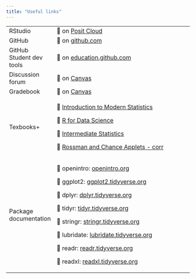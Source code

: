 ```yaml
---
title: "Useful links"
---
```


+--------------------------+-------------------------------------------------------------------------------------------------+----------+
| RStudio                  | 🔗 on [Posit Cloud](https://posit.cloud/)                                                       |          |
+--------------------------+-------------------------------------------------------------------------------------------------+----------+
| GitHub                   | 🔗 on [github.com](https://posit.cloud/)                                                        |          |
+--------------------------+-------------------------------------------------------------------------------------------------+----------+
| GitHub Student dev tools | 🔗 on [education.github.com](https://github.com/education/students)                             |          |
+--------------------------+-------------------------------------------------------------------------------------------------+----------+
| Discussion forum         | 🔗 on [Canvas](https://canvas.ithaca.edu)                                                       |          |
+--------------------------+-------------------------------------------------------------------------------------------------+----------+
| Gradebook                | 🔗 on [Canvas](https://canvas.duke.edu/courses/26106/gradebook)                                 |          |
+--------------------------+-------------------------------------------------------------------------------------------------+----------+
| Texbooks+                | 🔗 [Introduction to Modern Statistics](https://openintro-ims2.netlify.app/)                     |          |
|                          |                                                                                                 |          |
|                          | 🔗 [R for Data Science](https://r4ds.hadley.nz/)                                                |          |
|                          |                                                                                                 |          |
|                          | 🔗 [Intermediate Statistics](https://open.umn.edu/opentextbooks/textbooks/1078)                 |          |
|                          |                                                                                                 |          |
|                          | 🔗 [Rossman and Chance Applets - corr](https://www.rossmanchance.com/applets/index2021.html)    |          |
+--------------------------+-------------------------------------------------------------------------------------------------+----------+
| Package documentation    | 🔗 openintro: [openintro.org](https://www.rdocumentation.org/packages/openintro/versions/2.4.0) |          |
|                          |                                                                                                 |          |
|                          | 🔗 ggplot2: [ggplot2.tidyverse.org](https://ggplot2.tidyverse.org/)                             |          |
|                          |                                                                                                 |          |
|                          | 🔗 dplyr: [dplyr.tidyverse.org](https://dplyr.tidyverse.org/)                                   |          |
|                          |                                                                                                 |          |
|                          | 🔗 tidyr: [tidyr.tidyverse.org](https://tidyr.tidyverse.org/)                                   |          |
|                          |                                                                                                 |          |
|                          | 🔗 stringr: [stringr.tidyverse.org](https://stringr.tidyverse.org/)                             |          |
|                          |                                                                                                 |          |
|                          | 🔗 lubridate: [lubridate.tidyverse.org](https://lubridate.tidyverse.org/)                       |          |
|                          |                                                                                                 |          |
|                          | 🔗 readr: [readr.tidyverse.org](https://readr.tidyverse.org/)                                   |          |
|                          |                                                                                                 |          |
|                          | 🔗 readxl: [readxl.tidyverse.org](https://readxl.tidyverse.org/)                                |          |
+--------------------------+-------------------------------------------------------------------------------------------------+----------+
